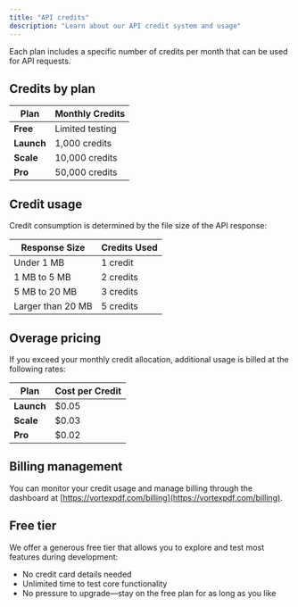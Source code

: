 ```yaml
---
title: "API credits"
description: "Learn about our API credit system and usage"
---
```


Each plan includes a specific number of credits per month that can be used for API requests.

## Credits by plan

| Plan       | Monthly Credits |
| ---------- | --------------- |
| **Free**   | Limited testing |
| **Launch** | 1,000 credits   |
| **Scale**  | 10,000 credits  |
| **Pro**    | 50,000 credits  |

## Credit usage

Credit consumption is determined by the file size of the API response:

| Response Size     | Credits Used |
| ----------------- | ------------ |
| Under 1 MB        | 1 credit     |
| 1 MB to 5 MB      | 2 credits    |
| 5 MB to 20 MB     | 3 credits    |
| Larger than 20 MB | 5 credits    |

## Overage pricing

If you exceed your monthly credit allocation, additional usage is billed at the following rates:

| Plan       | Cost per Credit |
| ---------- | --------------- |
| **Launch** | $0.05           |
| **Scale**  | $0.03           |
| **Pro**    | $0.02           |

## Billing management

You can monitor your credit usage and manage billing through the dashboard at [https://vortexpdf.com/billing](https://vortexpdf.com/billing).

## Free tier

We offer a generous free tier that allows you to explore and test most features during development:

- No credit card details needed
- Unlimited time to test core functionality
- No pressure to upgrade—stay on the free plan for as long as you like
